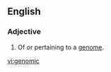 ==English==

===Adjective===
{{en-adj|-}}

# {{label|en|genetics}} Of or pertaining to a [[genome]].

[[vi:genomic]]